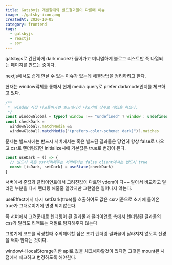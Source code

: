 ```yaml
---
title: Gatsbyjs 개발할떄와 빌드결과물이 다를때 이슈
image: ./gatsby-icon.png
createdAt: 2020-10-05
category: frontend
tags:
  - gatsbyjs
  - reactjs
  - ssr
---
```


gatsbyjs로 간단하게 dark mode가 들어가고 미니멀하게 블로그 리스트만 쭉 나열되는 페이지를 만드는 중이다.

nextjs에서도 쉽게 만날 수 있는 이슈가 있는데 해결방법을 정리하려고 한다.

현재는 window객체를 통해서 현재 media query로 prefer darkmode인지를 체크하고 있다.

```typescript
/**
 *  window 직접 타고들어가면 빌드에러가 나오기에 상수로 대입을 하였다.
 */
const windowGlobal = typeof window !== "undefined" ? window : undefined
const checkDark =
  windowGlobal?.matchMedia &&
  windowGlobal?.matchMedia("(prefers-color-scheme: dark)")?.matches
```

문제는 빌드시에는 반드시 서버에서는 혹은 빌드된 결과물은 당연히 항상 false로 나오고 csr로 렌더링되면 initialize시에 기본값은 true로 변경이 된다.

```typescript
const useDark = () => {
  // 빌드시 혹은 ssr처리해주는 서버에서는 false client에서는 반드시 true
  const [isDark, setDark] = useState(checkDark)
}
```

서버에서 준값과 클라이언트에서 그려진값이 다르면 vdom이 다~~ 알아서 비교하고 달라진 부분을 다시 렌더링 해줄줄 알았지만 그런일은 일어나지 않는다.

useEffect에서 다시 setDark(true)를 호출하여도 값은 csr기준으로 초기에 들어온 true가 그대로이기에 변경 되지않는다.

즉 서버에서 그려준대로 렌더링이 된 결과물과 클라이언트 측에서 렌더링된 결과물의 css가 달라도 리액트는 저절로 탐지해주지 않는다

그렇기에 코드를 작성할때 주의해야할 점은 초기 렌더링 결과물이 달라지지 않도록 신경을 써야 한다는 것이다.

window나 localStorage기반 api로 값을 체크해야할것이 있다면 그것은 mount된 시점에서 체크하고 변경하도록 해야한다.
